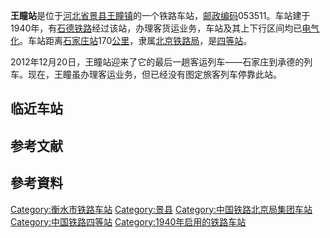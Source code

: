 {{Infobox China railway station 
|车站名称 = 王瞳站
|图片 = 
|图片介紹 = 
|其他名称= 
|车站名称拼音=Wangtong Zhan
|英文名称=Wangtong Railway Station
|电报码 = WTP
|拼音码 = WTO
|车站代码=26192 <ref>{{Cite web |url=http://yupiao.info/klb/station/%E7%8E%8B%E7%9E%B3 |title=王瞳站 车站资料 |accessdate=2020-09-14 |archive-date=2016-03-04 |archive-url=https://web.archive.org/web/20160304201744/http://yupiao.info/klb/station/%E7%8E%8B%E7%9E%B3 |dead-url=no }}</ref>
|车站类型= 货运站
|始建时间=
|开通运营= 1940年
|车站位置 =[[中华人民共和国|中华人民共和国]][[河北省|河北省]][[衡水市|衡水市]][[景县|景县]][[王瞳镇|王瞳镇]]
|归属 = [[北京铁路局|北京铁路局]]
|使用状态= 使用中
|线路 = [[石德铁路|石德铁路]]
|车站等级 = [[四等站_(中鐵)|四等站]]
|月台数目 = 2
|侧式站台=1
|岛式站台=1
|站台面 = 3	
|股道数目 =6
|正线= 2
|到发线= 3
|其它线= 2
|坐标 = {{Coord|37|32|24|N|116|9|26|E|format=dms|display=inline,title|type:railwaystation_region:CN}}
|网站 = }}
{{BS-map|title=王瞳站路轨及月台配置示意图|navbar=Rdt_demo|map=
CONTg\CONTg\\\~~[[石德铁路|石德铁路]][[下行线|下]]、[[上行线|上行线]][[石家庄站|石家庄站]]方向
STRg\STRf\\\
ABZg2\STRc3!~STR\\\
STR!~STRc1\ABZg+4\\\
STR\STR\\\
STR\ABZg2\STRc3\\
STR\STR!~STRc1\ABZ4+2f\STRc3\
STRc2\ABZg3\STR\ABZg2!~STRc1\STRc3!~STR2+4\STRc3\
STR+1\STRc4!~STR\STR\STR!~STRc1\STR+4!~STRc1\STR2+4\STRc3
STR\STR\STR\STR\STR\STRc1\STR+4
STR\STR\STR\STR\STR\\STR
STR\STR\STR\STR\STR\\STR
STR\STR\STR\STR\STR\\STR
STR+BSr\STR\STR+BSl\STR+BSr\STR\\STR
STR+BSr\STR\STR+BSl\STR+BSr\STR\\STR
STR+BSr\STR\STR+BSl\STR+BSr\STR\\STR
STR+BSr\STR\STR+BSl\STR+BSr\STR\\STR
STR+BSr\STR\STR+BSl\STR+BSr\STR\\STR+BSl
STR+BSr\STR\STR+BSl\STR+BSr\STR\\STR+BSl
STR+BSr\STR\STR+BSl\STR+BSr\STR\\STR
STR\STR\STR\STR\STR\\STR
STR\STR\STR\STR\STR\STRc2\STR3
STR\STR\STR\STR!~STRc2\STR3!~STRc2\STR3+1\STRc4
STR\STR\STR\ABZg+1!~STRc2\STR3+1!~STRc4\STRc4\
STR\STR\STR!~STRc2\ABZ3+1g\STRc4\\
ABZg2\STRc3!~STR\ABZg+1\STRc4\\\
\STR!~STRc1\ABZg+4!~STRc2\ABZg3\\\\\
\STR\ABZg+1\STRc4!~STR\\\\\
ENDEa\STR!~STRc2\ABZg3\STR\\\\\
STR2\STRc3!~ABZg+1\STRc4!~STR\STR\\\\\
STRc1\ABZg+4\STR\STR\\\\\
STRc2\STR3\STR\STR\\\\\
LSTR3+1\STRc4\STR\STR\\\\\
STRg\STRf\\\
CONTf\CONTf\\\~~[[石德铁路|石德铁路]][[下行线|下]]、[[上行线|上行线]][[德州站|德州站]]方向
}}
'''王瞳站'''是位于[[河北省|河北省]][[景县|景县]][[王瞳镇|王瞳镇]]的一个铁路车站，[[邮政编码|邮政编码]]053511。车站建于1940年，有[[石德铁路|石德铁路]]经过该站，办理客货运业务，车站及其上下行区间均已[[电气化|电气化]]。车站距离[[石家庄站|石家庄站]]170[[公里|公里]]，隶属[[北京铁路局|北京铁路局]]，是[[四等站_(中铁)|四等站]]。

2012年12月20日，王瞳站迎来了它的最后一趟客运列车——石家庄到承德的列车。现在，王瞳虽办理客运业务，但已经没有图定旅客列车停靠此站。
==临近车站==
{{start rail box|[[中国铁路|中国铁路]]}}
{{s-inop|[[八里庄站|八里庄站]]|{{站|德州}}方向}}
{{s-line|[[石德铁路|石德铁路]]<br />{{0}}← 7km 王瞳站 16km →}}
{{s-inop|[[龙华站_(河北省)|龙华站]]<br><s>''[[青兰站|青兰站]]''</s>(已撤销)|{{站|石家庄北}}方向}}
{{end box}}

== 参考文献 ==
{{Reflist|colwidth=30em}}
==參考資料==
<div class="references-small">
<references />
</div>

{{石德铁路}}
[[Category:衡水市铁路车站|Category:衡水市铁路车站]]
[[Category:景县|Category:景县]]
[[Category:中国铁路北京局集团车站|Category:中国铁路北京局集团车站]]
[[Category:中国铁路四等站|Category:中国铁路四等站]]
[[Category:1940年启用的铁路车站|Category:1940年启用的铁路车站]]